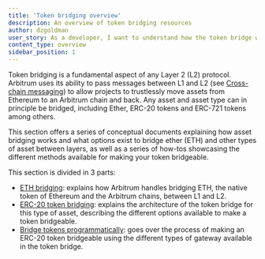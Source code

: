 ```yaml
---
title: 'Token bridging overview'
description: An overview of token bridging resources
author: dzgoldman
user_story: As a developer, I want to understand how the token bridge works and what options exist to bridge assets between layers.
content_type: overview
sidebar_position: 1
---
```


Token bridging is a fundamental aspect of any Layer 2 (L2) protocol. Arbitrum uses its ability to pass messages between L1 and L2 (see [Cross-chain messaging](/build-decentralized-apps/04-cross-chain-messaging.md)) to allow projects to trustlessly move assets from Ethereum to an Arbitrum chain and back. Any asset and asset type can in principle be bridged, including Ether, ERC-20 tokens and ERC-721 tokens among others.

This section offers a series of conceptual documents explaining how asset bridging works and what options exist to bridge ether (ETH) and other types of asset between layers, as well as a series of how-tos showcasing the different methods available for making your token bridgeable.

This section is divided in 3 parts:

- [ETH bridging](/build-decentralized-apps/token-bridging/02-token-bridge-ether.md): explains how Arbitrum handles bridging ETH, the native token of Ethereum and the Arbitrum chains, between L1 and L2.
- [ERC-20 token bridging](/build-decentralized-apps/token-bridging/03-token-bridge-erc20.md): explains the architecture of the token bridge for this type of asset, describing the different options available to make a token bridgeable.
- [Bridge tokens programmatically](/build-decentralized-apps/token-bridging/bridge-tokens-programmatically/01-get-started.md): goes over the process of making an ERC-20 token bridgeable using the different types of gateway available in the token bridge.
